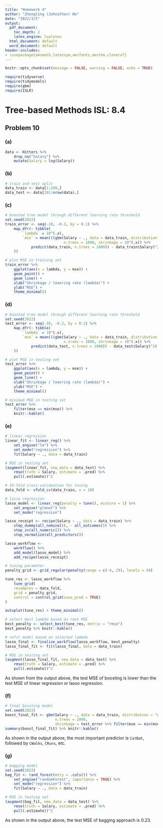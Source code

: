 ```yaml
---
title: "Homework 4"
author: "Zhengting (Johnathan) He"
date: "2022/3/5"
output:
  pdf_document: 
    toc_depth: 2
    latex_engine: lualatex
  html_document: default
  word_document: default
header-includes:
- \usepackage{amsmath,latexsym,amsfonts,amsthm,cleveref}
---
```



```r
knitr::opts_chunk$set(message = FALSE, warning = FALSE, echo = TRUE)
```


```r
require(tidyverse)
require(tidymodels)
require(gbm)
require(ISLR)
```


# Tree-based Methods ISL: 8.4


## Problem 10


### (a)


```r
data <- Hitters %>% 
    drop_na("Salary") %>% 
    mutate(Salary = log(Salary))
```


### (b)


```r
# train and test split
data_train <- data[1:200,]
data_test <- data[201:nrow(data),]
```


### (c)


```r
# boosted tree model through different learning rate threshold
set.seed(2022)
train_error <- seq(-10, -0.2, by = 0.1) %>% 
    map_dfr(~ tibble(
        `lambda` = 10^(.x),
        `mse` = mean(((gbm(Salary ~ ., data = data_train, distribution = "gaussian",
                           n.trees = 1000, shrinkage = 10^(.x)) %>% 
            predict(data_train, n.trees = 1000)) - data_train$Salary)^2)
    ))
```


```r
# plot MSE in training set
train_error %>% 
    ggplot(aes(x = lambda, y = mse)) +
    geom_point() + 
    geom_line() +
    xlab("Shrinkage / leanring rate (lambda)") +
    ylab("MSE") +
    theme_minimal()
```


### (d)


```r
# boosted tree model through different learning rate threshold
set.seed(2022)
test_error <- seq(-10, -0.2, by = 0.1) %>% 
    map_dfr(~ tibble(
        `lambda` = 10^(.x),
        `mse` = mean(((gbm(Salary ~ ., data = data_train, distribution = "gaussian",
                           n.trees = 1000, shrinkage = 10^(.x)) %>% 
            predict(data_test, n.trees = 1000)) - data_test$Salary)^2)
    ))
```


```r
# plot MSE in testing set
test_error %>% 
    ggplot(aes(x = lambda, y = mse)) +
    geom_point() + 
    geom_line() +
    xlab("Shrinkage / leanring rate (lambda)") +
    ylab("MSE") +
    theme_minimal()
```


```r
# minimum MSE in testing set
test_error %>% 
    filter(mse == min(mse)) %>% 
    knitr::kable()
```


### (e)


```r
# linear regression
linear_fit <- linear_reg() %>% 
    set_engine("lm") %>% 
    set_mode("regression") %>% 
    fit(Salary ~ ., data = data_train)
```


```r
# MSE in testing set
(augment(linear_fit, new_data = data_test) %>% 
    rmse(truth = Salary, estimate = .pred) %>% 
    pull(.estimate))^2
```


```r
# 10-fold cross-validaation for tuning
data_fold <- vfold_cv(data_train, v = 10)
```


```r
# lasso regression
lasso_model <- linear_reg(penalty = tune(), mixture = 1) %>% 
    set_engine("glmnet") %>% 
    set_mode("regression")

lasso_receipt <- recipe(Salary ~ ., data = data_train) %>% 
    step_dummy(all_nominal(), - all_outcomes()) %>%
    step_zv(all_numeric()) %>% 
    step_normalize(all_predictors())

lasso_workflow <- 
    workflow() %>% 
    add_model(lasso_model) %>% 
    add_recipe(lasso_receipt)
```


```r
# tuning parameter
penalty_grid <- grid_regular(penalty(range = c(-4, 2)), levels = 50)

tune_res <- lasso_workflow %>% 
    tune_grid(
    resamples = data_fold, 
    grid = penalty_grid,
    control = control_grid(save_pred = TRUE)
)

autoplot(tune_res) + theme_minimal()
```


```r
# select best lambda based on root MSE
best_penalty <- select_best(tune_res, metric = "rmse")
best_penalty %>% knitr::kable()
```


```r
# refit model based on selected lambda
lasso_final <- finalize_workflow(lasso_workflow, best_penalty)
lasso_final_fit <- fit(lasso_final, data = data_train)
```


```r
# MSE in testing set
(augment(lasso_final_fit, new_data = data_test) %>% 
    rmse(truth = Salary, estimate = .pred) %>% 
    pull(.estimate))^2
```


As shown from the output above, the test MSE of boosting is lower than the test MSE of linear regression or lasso regression.


### (f)


```r
# final bossting model
set.seed(2022)
boost_final_fit <- gbm(Salary ~ ., data = data_train, distribution = "gaussian", 
                       n.trees = 1000,
                       shrinkage = test_error %>% filter(mse == min(mse)) %>% pull(lambda))
summary(boost_final_fit) %>% knitr::kable()
```


As shown in the output above, the most important predictor is `CatBat`, followed by `CWalks`, `CRuns`, etc.


### (g)


```r
# bagging model
set.seed(2022)
bag_fit <- rand_forest(mtry = .cols()) %>%
    set_engine("randomForest", importance = TRUE) %>%
    set_mode("regression") %>% 
    fit(Salary ~ ., data = data_train)
```


```r
# MSE in testing set
(augment(bag_fit, new_data = data_test) %>% 
    rmse(truth = Salary, estimate = .pred) %>% 
    pull(.estimate))^2
```


As shown in the output above, the test MSE of bagging approach is 0.23.

